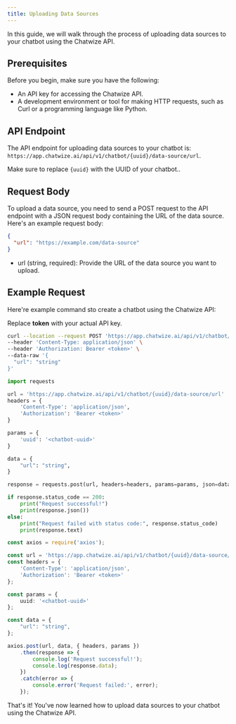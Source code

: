 ```yaml
---
title: Uploading Data Sources
---
```


In this guide, we will walk through the process of uploading data sources to your chatbot using the Chatwize API.

## Prerequisites

Before you begin, make sure you have the following:

- An API key for accessing the Chatwize API.
- A development environment or tool for making HTTP requests, such as Curl or a programming language like Python.

## API Endpoint

The API endpoint for uploading data sources to your chatbot is: `https://app.chatwize.ai/api/v1/chatbot/{uuid}/data-source/url`.

<Warning>Make sure to replace `{uuid}` with the UUID of your chatbot..</Warning>

## Request Body

To upload a data source, you need to send a POST request to the API endpoint with a JSON request body containing the URL of the data source. Here's an example request body:

```json
{
  "url": "https://example.com/data-source"
}
```

- url (string, required): Provide the URL of the data source you want to upload.

## Example Request

Here're example command sto create a chatbot using the Chatwize API:

<Warning>Replace **token** with your actual API key.</Warning>

<CodeGroup>

```bash Curl
curl --location --request POST 'https://app.chatwize.ai/api/v1/chatbot/{uuid}/data-source/url' \
--header 'Content-Type: application/json' \
--header 'Authorization: Bearer <token>' \
--data-raw '{
  "url": "string"
}'
```

```py Python
import requests

url = 'https://app.chatwize.ai/api/v1/chatbot/{uuid}/data-source/url'
headers = {
    'Content-Type': 'application/json',
    'Authorization': 'Bearer <token>'
}

params = {
    'uuid': '<chatbot-uuid>'
}

data = {
    "url": "string",
}

response = requests.post(url, headers=headers, params=params, json=data)

if response.status_code == 200:
    print("Request successful!")
    print(response.json())
else:
    print("Request failed with status code:", response.status_code)
    print(response.text)
```

```ts JavaScript
const axios = require('axios');

const url = 'https://app.chatwize.ai/api/v1/chatbot/{uuid}/data-source/url';
const headers = {
    'Content-Type': 'application/json',
    'Authorization': 'Bearer <token>'
};

const params = {
    uuid: '<chatbot-uuid>'
};

const data = {
    "url": "string",
};

axios.post(url, data, { headers, params })
    .then(response => {
        console.log('Request successful!');
        console.log(response.data);
    })
    .catch(error => {
        console.error('Request failed:', error);
    });
```

</CodeGroup>

That's it! You've now learned how to upload data sources to your chatbot using the Chatwize API.
